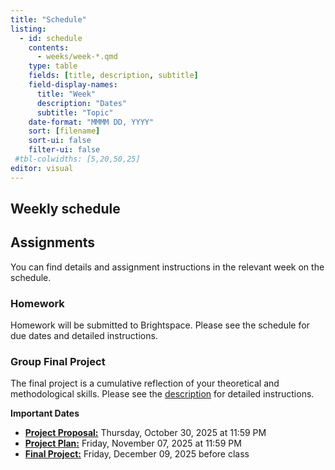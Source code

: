 ```yaml
---
title: "Schedule"
listing:
  - id: schedule
    contents:
      - weeks/week-*.qmd
    type: table
    fields: [title, description, subtitle]
    field-display-names:
      title: "Week"
      description: "Dates"
      subtitle: "Topic"
    date-format: "MMMM DD, YYYY"
    sort: [filename]
    sort-ui: false
    filter-ui: false
 #tbl-colwidths: [5,20,50,25]
editor: visual
---
```


## Weekly schedule

::: {#schedule}
:::

## Assignments

You can find details and assignment instructions in the relevant week on the schedule.

### Homework

Homework will be submitted to Brightspace. Please see the schedule for due dates and detailed instructions.

### Group Final Project

The final project is a cumulative reflection of your theoretical and methodological skills. Please see the [description](final_project/-desc.qmd) for detailed instructions.

**Important Dates**

-   [**Project Proposal:**](final_project/w8-project_proposal.qmd) Thursday, October 30, 2025 at 11:59 PM
-   [**Project Plan:**](final_project/w10-project_plan.qmd) Friday, November 07, 2025 at 11:59 PM
-   [**Final Project:**](final_project/w15-final_project.qmd) Friday, December 09, 2025 before class